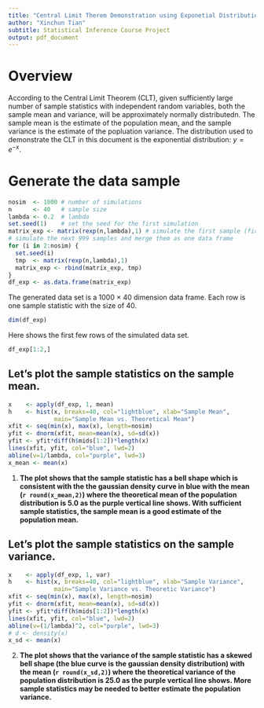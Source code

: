 ```yaml
---
title: "Central Limit Therem Demonstration using Exponetial Distribution"
author: "Xinchun Tian"
subtitle: Statistical Inference Course Project
output: pdf_document
---
```


# Overview
According to the Central Limit Theorem (CLT), given sufficiently large number of sample statistics with independent random variables, both the sample mean and variance, will be approximately normally distributedn. The sample mean is the estimate of the population mean, and the sample variance is the estimate of the popluation variance. The distribution used to demonstrate the CLT in this document is the exponential distribution: $y=e^{-x}$.

# Generate the data sample
```r
nosim  <- 1000 # number of simulations
n      <- 40   # sample size
lambda <- 0.2  # lambda
set.seed(1)    # set the seed for the first simulation
matrix_exp <- matrix(rexp(n,lambda),1) # simulate the first sample (first row)
# simulate the next 999 samples and merge them as one data frame
for (i in 2:nosim) {
  set.seed(i)
  tmp  <- matrix(rexp(n,lambda),1)
  matrix_exp <- rbind(matrix_exp, tmp)
}
df_exp <- as.data.frame(matrix_exp)
```

The generated data set is a 1000 $\times$ 40 dimension data frame. Each row is one sample statistic with the size of 40.
```r
dim(df_exp)
```

Here shows the first few rows of the simulated data set.
```r
df_exp[1:2,]
```

## Let's plot the sample statistics on the sample mean.
```r
x    <- apply(df_exp, 1, mean)
h    <- hist(x, breaks=40, col="lightblue", xlab="Sample Mean", 
             main="Sample Mean vs. Theoretical Mean")
xfit <- seq(min(x), max(x), length=nosim) 
yfit <- dnorm(xfit, mean=mean(x), sd=sd(x))
yfit <- yfit*diff(h$mids[1:2])*length(x)
lines(xfit, yfit, col="blue", lwd=2)
abline(v=1/lambda, col="purple", lwd=3)
x_mean <- mean(x)
```

1. **The plot shows that the sample statistic has a bell shape which is consistent with the the gaussian density curve in blue with the mean (`r round(x_mean,2)`) where the theoretical mean of the population distribution is 5.0 as the purple vertical line shows. With sufficient sample statistics, the sample mean is a good estimate of the population mean.**

## Let's plot the sample statistics on the sample variance.
```r
x    <- apply(df_exp, 1, var)
h    <- hist(x, breaks=40, col="lightblue", xlab="Sample Variance", 
             main="Sample Variance vs. Theoretic Variance")
xfit <- seq(min(x), max(x), length=nosim) 
yfit <- dnorm(xfit, mean=mean(x), sd=sd(x))
yfit <- yfit*diff(h$mids[1:2])*length(x)
lines(xfit, yfit, col="blue", lwd=2)
abline(v=(1/lambda)^2, col="purple", lwd=3)
# d <- density(x)
x_sd <- mean(x)
```
2. **The plot shows that the variance of the sample statistic has a skewed bell shape (the blue curve is the gaussian density distribution) with the mean (`r round(x_sd,2)`) where the theoretical variance of the population distribution is 25.0 as the purple vertical line shows. More sample statistics may be needed to better estimate the population variance.**